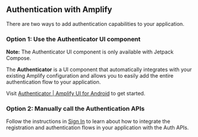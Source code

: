 ## Authentication with Amplify

There are two ways to add authentication capabilities to your application.

### Option 1: Use the Authenticator UI component
<Callout warning>

**Note:** The Authenticator UI component is only available with Jetpack Compose.

</Callout>

The **Authenticator** is a UI component that automatically integrates with your existing Amplify configuration and allows you to easily add the entire authentication flow to your application.

Visit [Authenticator | Amplify UI for Android](https://ui.docs.amplify.aws/android/connected-components/authenticator) to get started.

### Option 2: Manually call the Authentication APIs

Follow the instructions in [Sign In](/[platform]/build-a-backend/auth/enable-sign-in/) to learn about how to integrate the registration and authentication flows in your application with the Auth APIs.